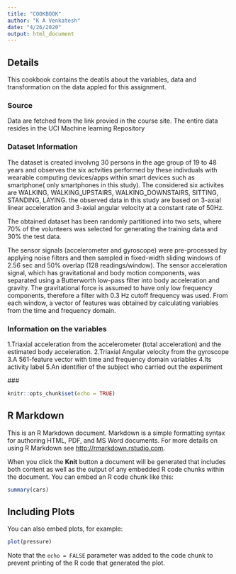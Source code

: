 ```yaml
---
title: "COOKBOOK"
author: "K A Venkatesh"
date: "4/26/2020"
output: html_document
---
```


## Details 
This cookbook contains the deatils about the variables, data and transformation on the data appled for this assignment.

### Source 
Data are fetched from the link provied in the course site. The entire data resides in the UCI Machine learning Repository

### Dataset Information
The dataset is created involvng 30 persons in the age group of 19 to 48 years and observes the six actvities performed by these indivduals with wearable computing devices/apps within smart devices such as smartphone( only smartphones in this study). The considered six activites are WALKING, WALKING_UPSTAIRS, WALKING_DOWNSTAIRS, SITTING, STANDING, LAYING.  the observed data in this study are based on  3-axial linear acceleration and 3-axial angular velocity at a constant rate of 50Hz.

The obtained dataset has been randomly partitioned into two sets, where 70% of the volunteers was selected for generating the training data and 30% the test data.

The sensor signals (accelerometer and gyroscope) were pre-processed by applying noise filters and then sampled in fixed-width sliding windows of 2.56 sec and 50% overlap (128 readings/window). The sensor acceleration signal, which has gravitational and body motion components, was separated using a Butterworth low-pass filter into body acceleration and gravity. The gravitational force is assumed to have only low frequency components, therefore a filter with 0.3 Hz cutoff frequency was used. From each window, a vector of features was obtained by calculating variables from the time and frequency domain.

### Information on the variables
 1.Triaxial acceleration from the accelerometer (total acceleration) and the estimated body acceleration.
 2.Triaxial Angular velocity from the gyroscope
 3.A 561-feature vector with time and frequency domain variables
 4.Its activity label
 5.An identifier of the subject who carried out the experiment
 
 ###

```r
knitr::opts_chunk$set(echo = TRUE)
```

## R Markdown

This is an R Markdown document. Markdown is a simple formatting syntax for authoring HTML, PDF, and MS Word documents. For more details on using R Markdown see <http://rmarkdown.rstudio.com>.

When you click the **Knit** button a document will be generated that includes both content as well as the output of any embedded R code chunks within the document. You can embed an R code chunk like this:

```r
summary(cars)
```

## Including Plots

You can also embed plots, for example:

```r
plot(pressure)
```

Note that the `echo = FALSE` parameter was added to the code chunk to prevent printing of the R code that generated the plot.

